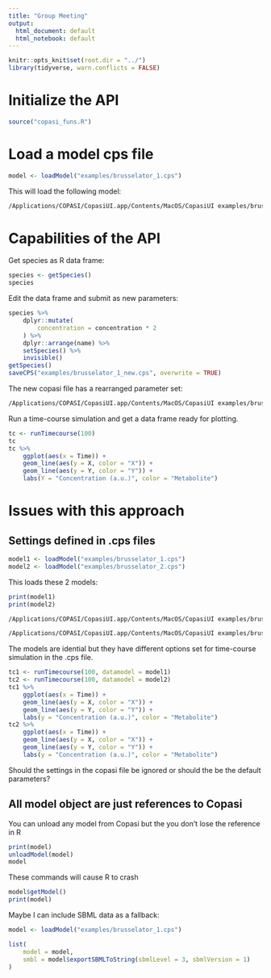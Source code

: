```yaml
---
title: "Group Meeting"
output:
  html_document: default
  html_notebook: default
---
```


```r
knitr::opts_knit$set(root.dir = "../")
library(tidyverse, warn.conflicts = FALSE)
```

# Initialize the API

```r
source("copasi_funs.R")
```

# Load a model cps file

```r
model <- loadModel("examples/brusselator_1.cps")
```

This will load the following model:

```bash
/Applications/COPASI/CopasiUI.app/Contents/MacOS/CopasiUI examples/brusselator_1.cps &
```

# Capabilities of the API

Get species as R data frame:

```r
species <- getSpecies()
species
```

Edit the data frame and submit as new parameters:

```r
species %>%
    dplyr::mutate(
        concentration = concentration * 2
    ) %>%
    dplyr::arrange(name) %>%
    setSpecies() %>%
    invisible()
getSpecies()
saveCPS("examples/brusselator_1_new.cps", overwrite = TRUE)
```

The new copasi file has a rearranged parameter set:

```bash
/Applications/COPASI/CopasiUI.app/Contents/MacOS/CopasiUI examples/brusselator_1_new.cps &
```

Run a time-course simulation and get a data frame ready for plotting.

```r
tc <- runTimecourse(100)
tc
tc %>%
    ggplot(aes(x = Time)) +
    geom_line(aes(y = X, color = "X")) +
    geom_line(aes(y = Y, color = "Y")) +
    labs(Y = "Concentration (a.u.)", color = "Metabolite")
```

# Issues with this approach

## Settings defined in .cps files

```r
model1 <- loadModel("examples/brusselator_1.cps")
model2 <- loadModel("examples/brusselator_2.cps")
```

This loads these 2 models:

```r
print(model1)
print(model2)
```

```bash
/Applications/COPASI/CopasiUI.app/Contents/MacOS/CopasiUI examples/brusselator_1.cps &
```
```bash
/Applications/COPASI/CopasiUI.app/Contents/MacOS/CopasiUI examples/brusselator_2.cps &
```

The models are idential but they have different options set for time-course simulation in the .cps file.

```r
tc1 <- runTimecourse(100, datamodel = model1)
tc2 <- runTimecourse(100, datamodel = model2)
tc1 %>%
    ggplot(aes(x = Time)) +
    geom_line(aes(y = X, color = "X")) +
    geom_line(aes(y = Y, color = "Y")) +
    labs(y = "Concentration (a.u.)", color = "Metabolite")
tc2 %>%
    ggplot(aes(x = Time)) +
    geom_line(aes(y = X, color = "X")) +
    geom_line(aes(y = Y, color = "Y")) +
    labs(y = "Concentration (a.u.)", color = "Metabolite")
```

Should the settings in the copasi file be ignored or should the be the default parameters?

## All model object are just references to Copasi

You can unload any model from Copasi but the you don't lose the reference in R

```r
print(model)
unloadModel(model)
model
```

These commands will cause R to crash

```r
model$getModel()
print(model)
```

Maybe I can include SBML data as a fallback:

```r
model <- loadModel("examples/brusselator_1.cps")
```

```r
list(
    model = model,
    smbl = model$exportSBMLToString(sbmlLevel = 3, sbmlVersion = 1)
)
```
